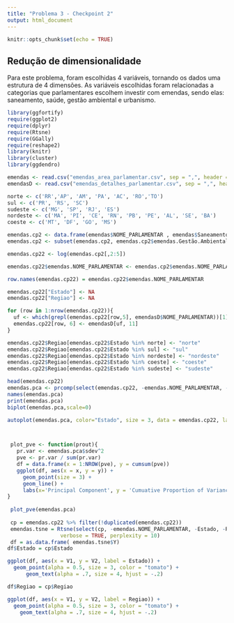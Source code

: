 ```yaml
---
title: "Problema 3 - Checkpoint 2"
output: html_document
---
```


```r
knitr::opts_chunk$set(echo = TRUE)
```
## Redução de  dimensionalidade

Para este problema, foram escolhidas 4 variáveis, tornando os dados uma estrutura de 4 dimensões. As variáveis escolhidas foram relacionadas a categorias que parlamentares escolhem investir com emendas, sendo elas: saneamento, saúde, gestão ambiental e urbanismo.

``` r
library(ggfortify)
require(ggplot2)
require(dplyr)
require(Rtsne)
require(GGally)
require(reshape2)
library(knitr)
library(cluster)
library(ggdendro)
```


```r
emendas <- read.csv("emendas_area_parlamentar.csv", sep = ",", header = T, stringsAsFactors=FALSE)
emendasD <- read.csv("emendas_detalhes_parlamentar.csv", sep = ",", header = T, stringsAsFactors=FALSE)

norte <- c('RR','AP', 'AM', 'PA', 'AC', 'RO','TO')
sul <- c('PR', 'RS', 'SC')
sudeste <- c('MG', 'SP', 'RJ', 'ES')
nordeste <- c('MA', 'PI', 'CE', 'RN', 'PB', 'PE', 'AL', 'SE', 'BA')
coeste <- c('MT', 'DF', 'GO', 'MS')

emendas.cp2 <- data.frame(emendas$NOME_PARLAMENTAR , emendas$Saneamento, emendas$Saúde, emendas$Urbanismo, emendas$Gestão.Ambiental)
emendas.cp2 <- subset(emendas.cp2, emendas.cp2$emendas.Gestão.Ambiental > 0 & emendas.cp2$emendas.Saneamento > 0 & emendas.cp2$emendas.Saúde > 0 & emendas.cp2$emendas.Urbanismo > 0)

emendas.cp22 <- log(emendas.cp2[,2:5])

emendas.cp22$emendas.NOME_PARLAMENTAR <- emendas.cp2$emendas.NOME_PARLAMENTAR

row.names(emendas.cp22) = emendas.cp22$emendas.NOME_PARLAMENTAR

emendas.cp22["Estado"] <- NA
emendas.cp22["Regiao"] <- NA

for (row in 1:nrow(emendas.cp22)){
  uf <- which(grepl(emendas.cp22[row,5], emendasD$NOME_PARLAMENTAR))[1]
  emendas.cp22[row, 6] <- emendasD[uf, 11]
}

emendas.cp22$Regiao[emendas.cp22$Estado %in% norte] <- "norte"
emendas.cp22$Regiao[emendas.cp22$Estado %in% sul] <- "sul"
emendas.cp22$Regiao[emendas.cp22$Estado %in% nordeste] <- "nordeste"
emendas.cp22$Regiao[emendas.cp22$Estado %in% coeste] <- "coeste"
emendas.cp22$Regiao[emendas.cp22$Estado %in% sudeste] <- "sudeste"
```


```r
head(emendas.cp22)
emendas.pca <- prcomp(select(emendas.cp22, -emendas.NOME_PARLAMENTAR, -Estado, -Regiao) , center = TRUE, scale. = TRUE)
names(emendas.pca)
print(emendas.pca)
biplot(emendas.pca,scale=0)

autoplot(emendas.pca, color="Estado", size = 3, data = emendas.cp22, label = F)



 plot_pve <- function(prout){
   pr.var <- emendas.pca$sdev^2
   pve <- pr.var / sum(pr.var)
   df = data.frame(x = 1:NROW(pve), y = cumsum(pve))
   ggplot(df, aes(x = x, y = y)) + 
     geom_point(size = 3) + 
     geom_line() + 
     labs(x='Principal Component', y = 'Cumuative Proportion of Variance Explained')
}
 
 plot_pve(emendas.pca)
 
 cp = emendas.cp22 %>% filter(!duplicated(emendas.cp22))
 emendas.tsne = Rtsne(select(cp, -emendas.NOME_PARLAMENTAR, -Estado, -Regiao), 
                 verbose = TRUE, perplexity = 10)
 df = as.data.frame( emendas.tsne$Y)
df$Estado = cp$Estado

ggplot(df, aes(x = V1, y = V2, label = Estado)) + 
  geom_point(alpha = 0.5, size = 3, color = "tomato") +
      geom_text(alpha = .7, size = 4, hjust = -.2)

df$Regiao = cp$Regiao

ggplot(df, aes(x = V1, y = V2, label = Regiao)) + 
  geom_point(alpha = 0.5, size = 3, color = "tomato") +
    geom_text(alpha = .7, size = 4, hjust = -.2)
 


```